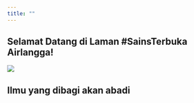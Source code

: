 ```yaml
---
title: ""
---
```


::: {.text-center}
# Selamat Datang di Laman #SainsTerbuka Airlangga!
:::

![](../images/avatar.jpg){fig-align="center"}

::: {.text-center}
# Ilmu yang dibagi akan abadi
:::
